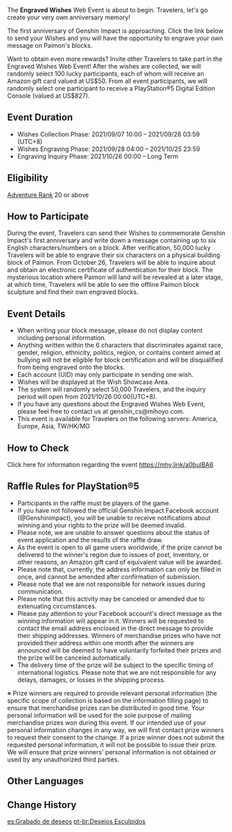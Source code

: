 {{EventTabs}}
{{Event
|name              = Engraved Wishes
|image             = Engraved Wishes.png
|type              = Web
|time_known        = yes
|time_start        = 2021-09-07 10:00:00
|time_end          = 2021-09-28 03:59:59
|time_start_offset = GMT+8
|time_end_offset   = GMT+8
|link              = https://genshin.hoyoverse.com/en/news/detail/15731
|link2             = https://webstatic-sea.mihoyo.com/ys/event/e20210907-wish/index.html
|link2name         = Event Page
}}
The '''Engraved Wishes''' Web Event is about to begin. Travelers, let's go create your very own anniversary memory!

The first anniversary of Genshin Impact is approaching. Click the link below to send your Wishes and you will have the opportunity to engrave your own message on Paimon's blocks.

Want to obtain even more rewards? Invite other Travelers to take part in the Engraved Wishes Web Event! After the wishes are collected, we will randomly select 100 lucky participants, each of whom will receive an Amazon gift card valued at US$50. From all event participants, we will randomly select one participant to receive a PlayStation®5 Digital Edition Console (valued at US$827).

==Event Duration==
* Wishes Collection Phase: 2021/09/07 10:00 – 2021/09/28 03:59 (UTC+8)
* Wishes Engraving Phase: 2021/09/28 04:00 – 2021/10/25 23:59
* Engraving Inquiry Phase: 2021/10/26 00:00 – Long Term

==Eligibility==
[[Adventure Rank]] 20 or above

==How to Participate==
During the event, Travelers can send their Wishes to commemorate Genshin Impact's first anniversary and write down a message containing up to six English characters/numbers on a block. After verification, 50,000 lucky Travelers will be able to engrave their six characters on a physical building block of Paimon. From October 26, Travelers will be able to inquire about and obtain an electronic certificate of authentication for their block. The mysterious location where Paimon will land will be revealed at a later stage, at which time, Travelers will be able to see the offline Paimon block sculpture and find their own engraved blocks.

==Event Details==
*When writing your block message, please do not display content including personal information.
*Anything written within the 6 characters that discriminates against race, gender, religion, ethnicity, politics, region, or contains content aimed at bullying will not be eligible for block certification and will be disqualified from being engraved onto the blocks.
*Each account (UID) may only participate in sending one wish.
*Wishes will be displayed at the Wish Showcase Area.
*The system will randomly select 50,000 Travelers, and the inquiry period will open from 2021/10/26 00:00(UTC+8).
*If you have any questions about the Engraved Wishes Web Event, please feel free to contact us at genshin_cs@mihoyo.com.
*This event is available for Travelers on the following servers: America, Europe, Asia, TW/HK/MO

==How to Check==
Click here for information regarding the event https://mhy.link/a0buIBA6

==Raffle Rules for PlayStation®5==
*Participants in the raffle must be players of the game.
*If you have not followed the official Genshin Impact Facebook account (@Genshinimpact), you will be unable to receive notifications about winning and your rights to the prize will be deemed invalid.
*Please note, we are unable to answer questions about the status of event application and the results of the raffle draw.
*As the event is open to all game users worldwide, if the prize cannot be delivered to the winner's region due to issues of post, inventory, or other reasons, an Amazon gift card of equivalent value will be awarded.
*Please note that, currently, the address information can only be filled in once, and cannot be amended after confirmation of submission.
*Please note that we are not responsible for network issues during communication.
*Please note that this activity may be canceled or amended due to extenuating circumstances.
*Please pay attention to your Facebook account's direct message as the winning information will appear in it. Winners will be requested to contact the email address enclosed in the direct message to provide their shipping addresses. Winners of merchandise prizes who have not provided their address within one month after the winners are announced will be deemed to have voluntarily forfeited their prizes and the prize will be canceled automatically.
*The delivery time of the prize will be subject to the specific timing of international logistics. Please note that we are not responsible for any delays, damages, or losses in the shipping process.
※ Prize winners are required to provide relevant personal information (the specific scope of collection is based on the information filling page) to ensure that merchandise prizes can be distributed in good time. Your personal information will be used for the sole purpose of mailing merchandise prizes won during this event. If our intended use of your personal information changes in any way, we will first contact prize winners to request their consent to the change. If a prize winner does not submit the requested personal information, it will not be possible to issue their prize. We will ensure that prize winners' personal information is not obtained or used by any unauthorized third parties.

==Other Languages==
{{Other Languages|default_hidden = 1
|en      = Engraved Wishes
|zhs     = 刻印的祝愿
|zhs_rm  = Kèyìn de Zhùyuàn
|zht     = 刻印的祝愿
|zht_rm  = Kèyìn de Zhùyuàn
|ja      = 祝福の刻印
|ja_rm   = Shukufuku no Koku'in{{Assumed}}
|ko      = {{tt|각인|刻印}}의 {{tt|축복|祝福}}
|ko_rm   = Gak'in-ui Chukbok
|es      = Grabado de deseos
|fr      = Gravures de vœux
|ru      = Высеченные пожелания
|th      = สลักความปรารถนา
|th_rm   = Salak Khwam Pranthana
|vi      = Khắc Lên Lời Chúc
|de      = Eingravierte Glückwünsche
|id      = Ucapan yang Terukir
|pt      = Desejos Esculpidos
|tr      = 
|it      = 
}}

==Change History==
{{Change History|2.1}}

[[es:Grabado de deseos]]
[[pt-br:Desejos Esculpidos]]